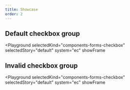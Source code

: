 ```yaml
---
title: Showcase
order: 2
---
```



## Default checkbox group

<Playground
  selectedKind="components-forms-checkbox"
  selectedStory="default"
  system="ec"
  showFrame
>
  <Html markup={checkboxDefault} />
</Playground>

## Invalid checkbox group

<Playground
  selectedKind="components-forms-checkbox"
  selectedStory="default"
  system="ec"
  showFrame
>
  <Html markup={checkboxInvalid} />
</Playground>
